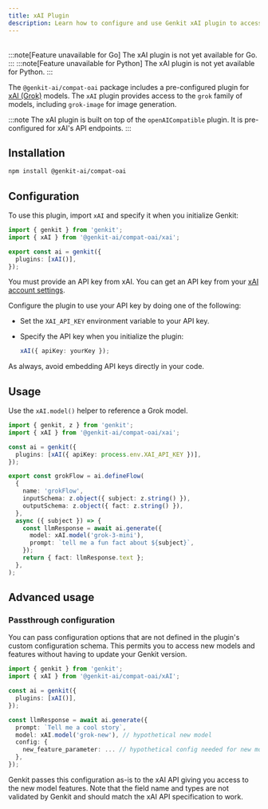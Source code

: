 ```yaml
---
title: xAI Plugin
description: Learn how to configure and use Genkit xAI plugin to access xAI (Grok) models.
---
```



<div style="display: flex; justify-content: space-between; align-items: center; gap: 1rem; margin: 1rem 0 1rem 0;">
  <LanguageSelector supportedLanguages="js" />
  <CopyMarkdownButton />
</div>

<LanguageContent lang="go">
:::note[Feature unavailable for Go]
The xAI plugin is not yet available for Go.
:::
</LanguageContent>

<LanguageContent lang="python">
:::note[Feature unavailable for Python]
The xAI plugin is not yet available for Python.
:::
</LanguageContent>

<LanguageContent lang="js">

The `@genkit-ai/compat-oai` package includes a pre-configured plugin for [xAI (Grok)](https://x.ai/) models.
The `xAI` plugin provides access to the `grok` family of models, including `grok-image` for image generation.

:::note
The xAI plugin is built on top of the `openAICompatible` plugin. It is pre-configured for xAI's API endpoints.
:::

## Installation

```bash
npm install @genkit-ai/compat-oai
```

## Configuration

To use this plugin, import `xAI` and specify it when you initialize Genkit:

```ts
import { genkit } from 'genkit';
import { xAI } from '@genkit-ai/compat-oai/xai';

export const ai = genkit({
  plugins: [xAI()],
});
```

You must provide an API key from xAI. You can get an API key from your [xAI account settings](https://console.x.ai/).

Configure the plugin to use your API key by doing one of the following:

- Set the `XAI_API_KEY` environment variable to your API key.
- Specify the API key when you initialize the plugin:

  ```ts
  xAI({ apiKey: yourKey });
  ```

As always, avoid embedding API keys directly in your code.

## Usage

Use the `xAI.model()` helper to reference a Grok model.

```ts
import { genkit, z } from 'genkit';
import { xAI } from '@genkit-ai/compat-oai/xai';

const ai = genkit({
  plugins: [xAI({ apiKey: process.env.XAI_API_KEY })],
});

export const grokFlow = ai.defineFlow(
  {
    name: 'grokFlow',
    inputSchema: z.object({ subject: z.string() }),
    outputSchema: z.object({ fact: z.string() }),
  },
  async ({ subject }) => {
    const llmResponse = await ai.generate({
      model: xAI.model('grok-3-mini'),
      prompt: `tell me a fun fact about ${subject}`,
    });
    return { fact: llmResponse.text };
  },
);
```

## Advanced usage

### Passthrough configuration

You can pass configuration options that are not defined in the plugin's custom configuration schema. This
permits you to access new models and features without having to update your Genkit version.

```ts
import { genkit } from 'genkit';
import { xAI } from '@genkit-ai/compat-oai/xAI';

const ai = genkit({
  plugins: [xAI()],
});

const llmResponse = await ai.generate({
  prompt: `Tell me a cool story`,
  model: xAI.model('grok-new'), // hypothetical new model
  config: {
    new_feature_parameter: ... // hypothetical config needed for new model
  },
});
```

Genkit passes this configuration as-is to the xAI API giving you access to the new model features.
Note that the field name and types are not validated by Genkit and should match the xAI API
specification to work.

</LanguageContent>
